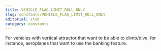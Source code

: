 ```yaml
---
title: VEHICLE_FLAG_LIMIT_ROLL_ONLY
slug: constants/VEHICLE_FLAG_LIMIT_ROLL_ONLY
editorial: stub
category: constants
---
```


<LSLConstant name="VEHICLE_FLAG_LIMIT_ROLL_ONLY"/>

For vehicles with vertical attractor that want to be able to climb/dive, for instance, aeroplanes that want to use the banking feature.
